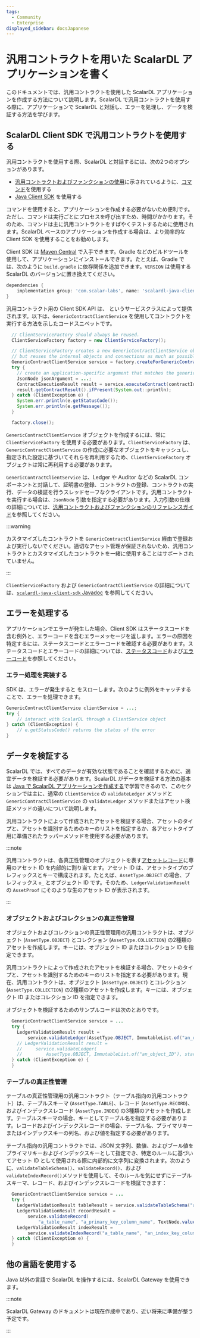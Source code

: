 ```yaml
---
tags:
  - Community
  - Enterprise
displayed_sidebar: docsJapanese
---
```


# 汎用コントラクトを用いた ScalarDL アプリケーションを書く


<TranslationBanner />

このドキュメントでは、汎用コントラクトを使用した ScalarDL アプリケーションを作成する方法について説明します。ScalarDL で汎用コントラクトを使用する際に、アプリケーションで ScalarDL と対話し、エラーを処理し、データを検証する方法を学びます。

## ScalarDL Client SDK で汎用コントラクトを使用する

汎用コントラクトを使用する際、ScalarDL と対話するには、次の2つのオプションがあります。

- [汎用コントラクトおよびファンクションの使用](use-generic-contracts.mdx)に示されているように、[コマンド](scalardl-command-reference.mdx)を使用する
- [Java Client SDK](https://github.com/scalar-labs/scalardl-java-client-sdk) を使用する

コマンドを使用すると、アプリケーションを作成する必要がないため便利です。ただし、コマンドは実行ごとにプロセスを呼び出すため、時間がかかります。そのため、コマンドは主に汎用コントラクトをすばやくテストするために使用されます。ScalarDL ベースのアプリケーションを作成する場合は、より効率的な Client SDK を使用することをお勧めします。

Client SDK は [Maven Central](https://search.maven.org/search?q=a:scalardl-java-client-sdk) で入手できます。Gradle などのビルドツールを使用して、アプリケーションにインストールできます。たとえば、Gradle では、次のように `build.gradle` に依存関係を追加できます。`VERSION` は使用する ScalarDL のバージョンに置き換えてください。

```gradle
dependencies {
    implementation group: 'com.scalar-labs', name: 'scalardl-java-client-sdk', version: '<VERSION>'
}
```

汎用コントラクト用の Client SDK API は、<JavadocLink packageName="scalardl-java-client-sdk" path="com/scalar/dl/client/service" className="GenericContractClientService" /> というサービスクラスによって提供されます。以下は、`GenericContractClientService` を使用してコントラクトを実行する方法を示したコードスニペットです。

```java
  // ClientServiceFactory should always be reused.
  ClientServiceFactory factory = new ClientServiceFactory();

  // ClientServiceFactory creates a new GenericContractClientService object in every create method call
  // but reuses the internal objects and connections as much as possible for better performance and resource usage.
  GenericContractClientService service = factory.createForGenericContracts(new ClientConfig(new File(properties));
  try {
    // create an application-specific argument that matches the generic contract specification
    JsonNode jsonArgument = ...;
    ContractExecutionResult result = service.executeContract(contractId, jsonArgument);
    result.getContractResult().ifPresent(System.out::println);
  } catch (ClientException e) {
    System.err.println(e.getStatusCode());
    System.err.println(e.getMessage());
  }

  factory.close();
```

`GenericContractClientService` オブジェクトを作成するには、常に `ClientServiceFactory` を使用する必要があります。`ClientServiceFactory` は、`GenericContractClientService` の作成に必要なオブジェクトをキャッシュし、指定された設定に基づいてそれらを再利用するため、`ClientServiceFactory` オブジェクトは常に再利用する必要があります。

`GenericContractClientService` は、Ledger や Auditor などの ScalarDL コンポーネントと対話して、証明書の登録、コントラクトの登録、コントラクトの実行、データの検証を行うスレッドセーフなクライアントです。汎用コントラクトを実行する場合は、`JsonNode` 引数を指定する必要があります。入力引数の仕様の詳細については、[汎用コントラクトおよびファンクションのリファレンスガイド](generic-contracts-reference.mdx)を参照してください。

:::warning

カスタマイズしたコントラクトを `GenericContractClientService` 経由で登録および実行しないでください。適切なアセット管理が保証されないため、汎用コントラクトとカスタマイズしたコントラクトを一緒に使用することはサポートされていません。

:::

`ClientServiceFactory` および `GenericContractClientService` の詳細については、[`scalardl-java-client-sdk` Javadoc](https://javadoc.io/doc/com.scalar-labs/scalardl-java-client-sdk/latest/index.html) を参照してください。

## エラーを処理する

アプリケーションでエラーが発生した場合、Client SDK はステータスコードを含む例外と、エラーコードを含むエラーメッセージを返します。エラーの原因を特定するには、ステータスコードとエラーコードを確認する必要があります。ステータスコードとエラーコードの詳細については、[ステータスコード](how-to-write-applications.mdx#ステータスコード)および[エラーコード](how-to-write-applications.mdx#エラーコード)を参照してください。

### エラー処理を実装する

SDK は、エラーが発生すると <JavadocLink packageName="scalardl-java-client-sdk" path="com/scalar/dl/client/exception" className="ClientException" /> をスローします。次のように例外をキャッチすることで、エラーを処理できます。

```java
GenericContractClientService clientService = ...;
try {
    // interact with ScalarDL through a ClientService object
} catch (ClientException) {
    // e.getStatusCode() returns the status of the error
}
```

## データを検証する

ScalarDL では、すべてのデータが有効な状態であることを確認するために、適宜データを検証する必要があります。ScalarDL がデータを検証する方法の基本は [Java で ScalarDL アプリケーションを作成する](how-to-write-applications.mdx#データを検証する)で学習できるので、このセクションでは主に、通常の `ClientService` の `validateLedger` メソッドと `GenericContractClientService` の `validateLedger` メソッドまたはアセット検証メソッドの違いについて説明します。

汎用コントラクトによって作成されたアセットを検証する場合、アセットのタイプと、アセットを識別するためのキーのリストを指定するか、各アセットタイプ用に準備されたラッパーメソッドを使用する必要があります。

:::note

汎用コントラクトは、各真正性管理のオブジェクトを表す[アセットレコード](data-modeling.mdx#アセットレコード)に専用のアセット ID を内部的に割り当てます。アセット ID は、アセットタイプのプレフィックスとキーで構成されます。たとえば、`AssetType.OBJECT` の場合、プレフィックス `o_` とオブジェクト ID です。そのため、`LedgerValidationResult` の `AssetProof` にそのような生のアセット ID が表示されます。

:::

### オブジェクトおよびコレクションの真正性管理

オブジェクトおよびコレクションの真正性管理用の汎用コントラクトは、オブジェクト (`AssetType.OBJECT`) とコレクション (`AssetType.COLLECTION`) の2種類のアセットを作成します。キーには、オブジェクト ID またはコレクション ID を指定できます。

汎用コントラクトによって作成されたアセットを検証する場合、アセットのタイプと、アセットを識別するためのキーのリストを指定する必要があります。現在、汎用コントラクトは、オブジェクト (`AssetType.OBJECT`) とコレクション (`AssetType.COLLECTION`) の2種類のアセットを作成します。キーには、オブジェクト ID またはコレクション ID を指定できます。

オブジェクトを検証するためのサンプルコードは次のとおりです。

```java
  GenericContractClientService service = ...
  try {
    LedgerValidationResult result =
        service.validateLedger(AssetType.OBJECT, ImmutableList.of("an_object_ID"));
    // LedgerValidationResult result =
    //     service.validateLedger(
    //         AssetType.OBJECT, ImmutableList.of("an_object_ID"), startAge, endAge);
  } catch (ClientException e) {
  }
```

### テーブルの真正性管理

テーブルの真正性管理用の汎用コントラクト（テーブル指向の汎用コントラクト）は、テーブルスキーマ (`AssetType.TABLE`)、レコード (`AssetType.RECORD`)、およびインデックスレコード (`AssetType.INDEX`) の3種類のアセットを作成します。テーブルスキーマの場合、キーとしてテーブル名を指定する必要があります。レコードおよびインデックスレコードの場合、テーブル名、プライマリキーまたはインデックスキーの列名、および値を指定する必要があります。

テーブル指向の汎用コントラクトでは、JSON 文字列、数値、およびブール値をプライマリキーおよびインデックスキーとして指定でき、特定のルールに基づいてアセット ID として使用される際に内部的に文字列に変換されます。次のように、`validateTableSchema()`、`validateRecord()`、および`validateIndexRecord()`メソッドを使用して、そのルールを気にせずにテーブルスキーマ、レコード、およびインデックスレコードを検証できます：

```java
  GenericContractClientService service = ...
  try {
    LedgerValidationResult tableResult = service.validateTableSchema("a_table_name");
    LedgerValidationResult recordResult =
        service.validateRecord(
            "a_table_name", "a_primary_key_column_name", TextNode.valueOf("a_value"));
    LedgerValidationResult indexResult =
        service.validateIndexRecord("a_table_name", "an_index_key_column_name", IntNode.valueOf(1));
  } catch (ClientException e) {
  }
```

## 他の言語を使用する

Java 以外の言語で ScalarDL を操作するには、ScalarDL Gateway を使用できます。

:::note

ScalarDL Gateway のドキュメントは現在作成中であり、近い将来に準備が整う予定です。

:::
